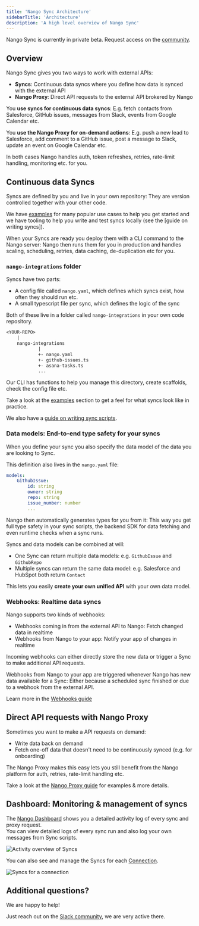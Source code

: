```yaml
---
title: 'Nango Sync Architecture'
sidebarTitle: 'Architecture'
description: 'A high level overview of Nango Sync'
---
```


<Note>Nango Sync is currently in private beta. Request access on the [community](https://nango.dev/slack).</Note>


## Overview

Nango Sync gives you two ways to work with external APIs:

- **Syncs**: Continuous data syncs where you define how data is synced with the external API
- **Nango Proxy**: Direct API requests to the external API brokered by Nango

You **use syncs for continuous data syncs**: E.g. fetch contacts from Salesforce, GitHub issues, messages from Slack, events from Google Calendar etc.

You **use the Nango Proxy for on-demand actions**: E.g. push a new lead to Salesforce, add comment to a GitHub issue, post a message to Slack, update an event on Google Calendar etc.

In both cases Nango handles auth, token refreshes, retries, rate-limit handling, monitoring etc. for you.

## Continuous data Syncs

Syncs are defined by you and live in your own repository: They are version controlled together with your other code.

We have [examples](/nango-sync/examples) for many popular use cases to help you get started and we have tooling to help you write and test syncs locally (see the [guide on writing syncs]).

When your Syncs are ready you deploy them with a CLI command to the Nango server: Nango then runs them for you in production and handles scaling, scheduling, retries, data caching, de-duplication etc for you.

### `nango-integrations` folder

Syncs have two parts:
- A config file called `nango.yaml`, which defines which syncs exist, how often they should run etc.
- A small typescript file per sync, which defines the logic of the sync

Both of these live in a folder called `nango-integrations` in your own code repository.

```txt nango-integrations structure
<YOUR-REPO>
    |
    nango-integrations
            |
            +- nango.yaml
            +- github-issues.ts
            +- asana-tasks.ts
            ...
```

Our CLI has functions to help you manage this directory, create scaffolds, check the config file etc.

Take a look at the [examples](/nango-sync/examples) section to get a feel for what syncs look like in practice.

We also have a [guide on writing sync scripts](/nango-sync/guides/sync).

### Data models: End-to-end type safety for your syncs

When you define your sync you also specify the data model of the data you are looking to Sync.

This definition also lives in the `nango.yaml` file:

```yaml nango.yaml
models:
    GithubIssue:
        id: string
        owner: string
        repo: string
        issue_number: number
        ...
```


Nango then automatically generates types for you from it: This way you get full type safety in your sync scripts, the backend SDK for data fetching and even runtime checks when a sync runs.

Syncs and data models can be combined at will:
- One Sync can return multiple data models: e.g. `GithubIssue` and `GithubRepo`
- Multiple syncs can return the same data model: e.g. Salesforce and HubSpot both return `Contact`

This lets you easily **create your own unified API** with your own data model.

### Webhooks: Realtime data syncs

Nango supports two kinds of webhooks:
- Webhooks coming in from the external API to Nango: Fetch changed data in realtime
- Webhooks from Nango to your app: Notify your app of changes in realtime

Incoming webhooks can either directly store the new data or trigger a Sync to make additional API requests.

Webhooks from Nango to your app are triggered whenever Nango has new data available for a Sync: Either because a scheduled sync finished or due to a webhook from the external API.

Learn more in the [Webhooks guide](/nango-sync/guides/webhooks)

## Direct API requests with Nango Proxy

Sometimes you want to make a API requests on demand:
- Write data back on demand
- Fetch one-off data that doesn't need to be continuously synced (e.g. for onboarding)

The Nango Proxy makes this easy lets you still benefit from the Nango platform for auth, retries, rate-limit handling etc.

Take a look at the [Nango Proxy guide](/nango-sync/guides/nango-proxy) for examples & more details.

## Dashboard: Monitoring & management of syncs

The [Nango Dashboard](https://app.nango.dev) shows you a detailed activity log of every sync and proxy request.  
You can view detailed logs of every sync run and also log your own messages from Sync scripts.

![Activity overview of Syncs](/images/nango-sync/nango-sync-activity.png)

You can also see and manage the Syncs for each [Connection](/core-concepts#connections).

![Syncs for a connection](/images/nango-sync/nango-connection-sync.png)

## Additional questions?

We are happy to help!

Just reach out on the [Slack community](https://nango.dev/slack), we are very active there.